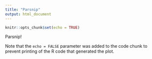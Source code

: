 ```yaml
---
title: "Parsnip"
output: html_document
---
```


```r
knitr::opts_chunk$set(echo = TRUE)
```

Parsnip!


Note that the `echo = FALSE` parameter was added to the code chunk to prevent printing of the R code that generated the plot.
